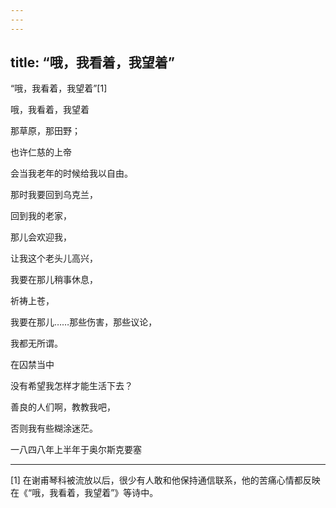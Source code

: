 ```yaml
---
---
---
```

title: “哦，我看着，我望着”
---



“哦，我看着，我望着”[1]


哦，我看着，我望着

那草原，那田野；

也许仁慈的上帝

会当我老年的时候给我以自由。

那时我要回到乌克兰，

回到我的老家，

那儿会欢迎我，

让我这个老头儿高兴，

我要在那儿稍事休息，

祈祷上苍，

我要在那儿……那些伤害，那些议论，

我都无所谓。

在囚禁当中

没有希望我怎样才能生活下去？

善良的人们啊，教教我吧，

否则我有些糊涂迷茫。

一八四八年上半年于奥尔斯克要塞



* * *



[1] 在谢甫琴科被流放以后，很少有人敢和他保持通信联系，他的苦痛心情都反映在《“哦，我看着，我望着”》等诗中。